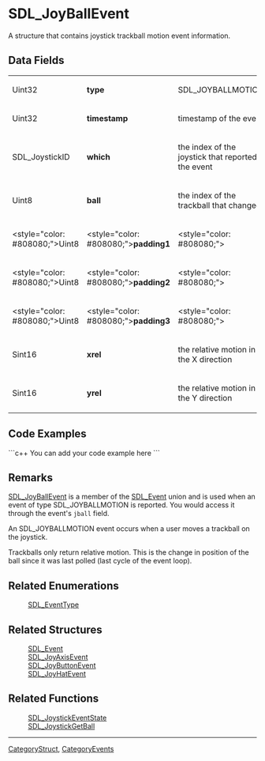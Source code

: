 <!-- pragma section-numbers off -->
<!-- pragma camelcase off -->

= SDL_JoyBallEvent =
A structure that contains joystick trackball motion event information.


== Data Fields ==
{|
|Uint32
|'''type'''
|SDL_JOYBALLMOTION
|-
|Uint32
|'''timestamp'''
|timestamp of the event
|-
|SDL_JoystickID
|'''which'''
|the index of the joystick that reported the event
|-
|Uint8
|'''ball'''
|the index of the trackball that changed
|-
|<style="color: #808080;">Uint8
|<style="color: #808080;">'''padding1'''
|<style="color: #808080;">
|-
|<style="color: #808080;">Uint8
|<style="color: #808080;">'''padding2'''
|<style="color: #808080;">
|-
|<style="color: #808080;">Uint8
|<style="color: #808080;">'''padding3'''
|<style="color: #808080;">
|-
|Sint16
|'''xrel'''
|the relative motion in the X direction
|-
|Sint16
|'''yrel'''
|the relative motion in the Y direction
|}

== Code Examples ==
```c++
You can add your code example here
```

== Remarks ==
[[SDL_JoyBallEvent]] is a member of the [[SDL_Event]] union and is used when an event of type SDL_JOYBALLMOTION is reported.  You would access it through the event's <code>jball</code> field.

An SDL_JOYBALLMOTION event occurs when a user moves a trackball on the joystick.

Trackballs only return relative motion. This is the change in position of the ball since it was last polled (last cycle of the event loop).

== Related Enumerations ==
:[[SDL_EventType]]

== Related Structures ==
:[[SDL_Event]]
:[[SDL_JoyAxisEvent]]
:[[SDL_JoyButtonEvent]]
:[[SDL_JoyHatEvent]]

== Related Functions ==
:[[SDL_JoystickEventState]]
:[[SDL_JoystickGetBall]]

----
[[CategoryStruct]], [[CategoryEvents]]
